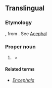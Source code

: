 ==Translingual==
{{wikipedia}}
{{wikipedia|Bivalvia}}
{{wikispecies|Bivalvia}}
===Etymology===
{{etyl|NL.|mul}}, from {{etyl|grc|mul}} {{term|ἀκέφαλος||lang=grc|tr=akephalos|headless}}. See [[Acephal]]

===Proper noun===
{{taxoninfl}}

# {{context|obsolete|lang=mul}} {{taxon|class|phylum|Mollusca|the [[Bivalvia]]}}
#* {{quote-book
 | author  = Philip Henry Gosse 
 | title   =[[s:Natural History, Mollusca|Natural History]]
 | year    = 1854
 | page    = 57
 | passage = Naturalists arrange the Mollusca in six classes, named ''Cephalopoda'', ''Pteropoda'', ''Gasteropoda'', ''Conchifera'', ''Brachiopoda'', and ''Tunicata''. Of these the first three are sometimes distinguished as ''[[Encephala]]'', or furnished with a head; the last three as '''''Acephala''''', being destitute of that organ.
}}

====Related terms====
* ''[[Encephala]]''
